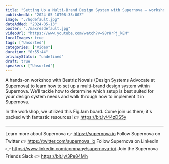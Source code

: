 ```yaml
---
title: "Setting Up a Multi-Brand Design System with Supernova — workshop with Beatriz"
publishedAt: "2024-05-10T08:33:00Z"
image: "./hqdefault.jpg"
dateAdded: "2024-05-13"
poster: "./maxresdefault.jpg"
videoUrl: "https://www.youtube.com/watch?v=98rHrPj_kEM"
localImages: true
tags: ["Unsorted"]
categories: ["Video"]
duration: "0:55:44"
privacyStatus: "undefined"
draft: true
speakers: ["Unsorted"]
---
```

A hands-on workshop with Beatriz Novais (Design Systems Advocate at Supernova) to learn how to set up a multi-brand design system within Supernova. We’ll tackle how to determine which setup is best suited for your design system needs and walk through how to implement it in Supernova.

In the workshop, we utilized this FigJam board. Come join us there; it's packed with fantastic resources! 👉 https://bit.ly/44zDS5y

----------
Learn more about Supernova 👉 https://supernova.io
Follow Supernova on Twitter 👉  https://twitter.com/supernova_io
Follow Supernova on LinkedIn 👉 https://www.linkedin.com/company/supernova-io/
Join the Supernova Friends Slack 👉 https://bit.ly/3Pe84Mh
